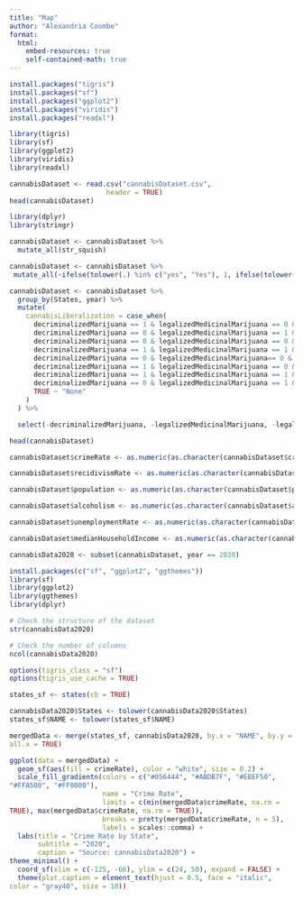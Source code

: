 ```yaml
---
title: "Map"
author: "Alexandria Coombe"
format: 
  html: 
    embed-resources: true
    self-contained-math: true
---
```


```r
install.packages("tigris")
install.packages("sf")
install.packages("ggplot2")
install.packages("viridis")
install.packages("readxl")
```

```r
library(tigris)
library(sf)
library(ggplot2)
library(viridis)
library(readxl)
```


```r
cannabisDataset <- read.csv("cannabisDataset.csv",
                        header = TRUE)
head(cannabisDataset)
```

```r
library(dplyr)
library(stringr)

cannabisDataset <- cannabisDataset %>%
  mutate_all(str_squish)

cannabisDataset <- cannabisDataset %>%
 mutate_all(~ifelse(tolower(.) %in% c("yes", "Yes"), 1, ifelse(tolower(.) %in% c("no", "No"), 0, .)))
```

```r
cannabisDataset <- cannabisDataset %>%
  group_by(States, year) %>%
  mutate(
    cannabisLiberalization = case_when( 
      decriminalizedMarijuana == 1 & legalizedMedicinalMarijuana == 0 & legalizedRecreationalMarijuana == 0 ~ "Decriminalized",
      decriminalizedMarijuana == 0 & legalizedMedicinalMarijuana == 1 & legalizedRecreationalMarijuana == 0 ~ "Medicinal",
      decriminalizedMarijuana == 0 & legalizedMedicinalMarijuana == 0 & legalizedRecreationalMarijuana == 1 ~ "Recreational",
      decriminalizedMarijuana == 1 & legalizedMedicinalMarijuana == 1 & legalizedRecreationalMarijuana == 1 ~ "Fully Legal",
      decriminalizedMarijuana == 0 & legalizedMedicinalMarijuana== 0 & legalizedRecreationalMarijuana == 0 ~ "Fully Illegal",
      decriminalizedMarijuana == 1 & legalizedMedicinalMarijuana == 0 & legalizedRecreationalMarijuana == 1 ~ "Recreational & Decriminalized",
      decriminalizedMarijuana == 1 & legalizedMedicinalMarijuana == 1 & legalizedRecreationalMarijuana == 0 ~ "Decriminalized & Medicinal",
      decriminalizedMarijuana == 0 & legalizedMedicinalMarijuana == 1 & legalizedRecreationalMarijuana == 1 ~ "Medicinal & Recreational",
      TRUE ~ "None"
    )
  ) %>%

  select(-decriminalizedMarijuana, -legalizedMedicinalMarijuana, -legalizedRecreationalMarijuana)

head(cannabisDataset)
```

```r
cannabisDataset$crimeRate <- as.numeric(as.character(cannabisDataset$crimeRate))

cannabisDataset$recidivismRate <- as.numeric(as.character(cannabisDataset$recidivismRate))

cannabisDataset$population <- as.numeric(as.character(cannabisDataset$population))

cannabisDataset$alcoholism <- as.numeric(as.character(cannabisDataset$alcoholism))

cannabisDataset$unemploymentRate <- as.numeric(as.character(cannabisDataset$unemploymentRate))

cannabisDataset$medianHouseholdIncome <- as.numeric(as.character(cannabisDataset$medianHouseholdIncome))
```

```r
cannabisData2020 <- subset(cannabisDataset, year == 2020)
```

```r
install.packages(c("sf", "ggplot2", "ggthemes"))
library(sf)
library(ggplot2)
library(ggthemes)
library(dplyr)

```

```r
# Check the structure of the dataset
str(cannabisData2020)

# Check the number of columns
ncol(cannabisData2020)
```


```r
options(tigris_class = "sf")
options(tigris_use_cache = TRUE)

states_sf <- states(cb = TRUE)

cannabisData2020$States <- tolower(cannabisData2020$States)
states_sf$NAME <- tolower(states_sf$NAME)

mergedData <- merge(states_sf, cannabisData2020, by.x = "NAME", by.y = "States",
all.x = TRUE)

ggplot(data = mergedData) +
  geom_sf(aes(fill = crimeRate), color = "white", size = 0.2) +
  scale_fill_gradientn(colors = c("#056444", "#ABDB7F", "#EBEF50",
"#FFA500", "#FF0000"),
                       name = "Crime Rate",
                       limits = c(min(mergedData$crimeRate, na.rm =
TRUE), max(mergedData$crimeRate, na.rm = TRUE)),
                       breaks = pretty(mergedData$crimeRate, n = 5),
                       labels = scales::comma) +
  labs(title = "Crime Rate by State",
       subtitle = "2020",
       caption = "Source: cannabisData2020") +
theme_minimal() +
  coord_sf(xlim = c(-125, -66), ylim = c(24, 50), expand = FALSE) +
  theme(plot.caption = element_text(hjust = 0.5, face = "italic",
color = "gray40", size = 10))
```


